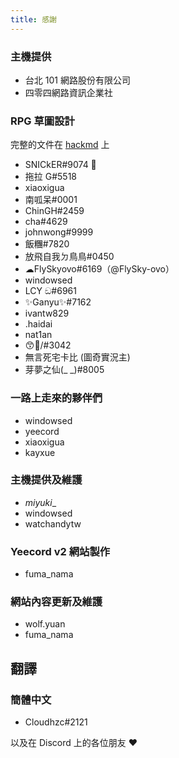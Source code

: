 ```yaml
---
title: 感謝
---
```


### 主機提供

- 台北 101 網路股份有限公司
- 四零四網路資訊企業社

### RPG 草圖設計

完整的文件在 [hackmd](https://hackmd.io/@Gary50613/yeecord-rpg) 上

- SNICkER#9074 🛐
- 拖拉 G#5518
- xiaoxigua
- 南呱呆#0001
- ChinGH#2459
- cha#4629
- johnwong#9999
- 飯糰#7820
- 放飛自我ㄉ鳥鳥#0450
- ☁FlySkyovo#6169（@FlySky-ovo）
- windowsed
- LCY ඞ#6961
- ✨Ganyu✨#7162
- ivantw829
- .haidai
- nat1an
- 😙💟/#3042
- 無言死宅卡比 (圖奇實況主)
- 芽夢之仙(\_ \_)#8005

### 一路上走來的夥伴們

- windowsed
- yeecord
- xiaoxigua
- kayxue

### 主機提供及維護

- _miyuki__
- windowsed
- watchandytw


### Yeecord v2 網站製作

- fuma_nama

### 網站內容更新及維護

- wolf.yuan
- fuma_nama

## 翻譯

### 簡體中文

- Cloudhzc#2121

以及在 Discord 上的各位朋友 ❤️
